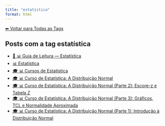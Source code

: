 ```yaml
---
title: "estatística"
format: html
---
```


[⬅ Voltar para Todas as Tags](../tags.qmd)

## Posts com a tag **estatística**

- [🧭 📊 Guia de Leitura — Estatística](/posts/estatistica/guia-estatistica.html)
- [📊 Estatística](/posts/estatistica/index.html)
- [🎓 📊 Cursos de Estatística](/posts/cursos/estatistica/index.html)
- [🎓 📊 Curso de Estatística: A Distribuição Normal](/posts/cursos/estatistica/distribuicao_normal/index.html)
- [🎓 📊 Curso de Estatística: A Distribuição Normal (Parte 2): Escore-z e Tabela Z](/posts/cursos/estatistica/distribuicao_normal/parte-2/distribuicao-normal-parte2.html)
- [🎓 📊 Curso de Estatística: A Distribuição Normal (Parte 3): Gráficos, TCL e Normalidade Aproximada](/posts/cursos/estatistica/distribuicao_normal/parte-3/distribuicao-normal-parte3.html)
- [🎓 📊 Curso de Estatística: A Distribuição Normal (Parte 1): Introdução à Distribuição Normal](/posts/cursos/estatistica/distribuicao_normal/parte-1/distribuicao-normal.html)

